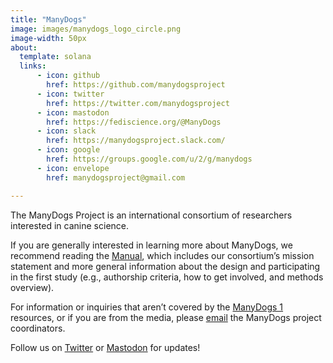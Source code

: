 ```yaml
---
title: "ManyDogs"
image: images/manydogs_logo_circle.png
image-width: 50px
about:
  template: solana
  links:
      - icon: github
        href: https://github.com/manydogsproject
      - icon: twitter 
        href: https://twitter.com/manydogsproject
      - icon: mastodon 
        href: https://fediscience.org/@ManyDogs
      - icon: slack
        href: https://manydogsproject.slack.com/
      - icon: google
        href: https://groups.google.com/u/2/g/manydogs
      - icon: envelope
        href: manydogsproject@gmail.com

---
```

The ManyDogs Project is an international consortium of researchers interested in canine science.

If you are generally interested in learning more about ManyDogs, we recommend reading the [Manual](https://docs.google.com/document/d/1iuYElQSssoOMVC3nu7BLrFZovoM0TIEqmGM1bUaYbpo/edit?usp=sharing), which includes our consortium's mission statement and more general information about the design and participating in the first study (e.g., authorship criteria, how to get involved, and methods overview). <!--For prospective collaborators that are considering implementing ManyDogs 1, we also recommend reading the Manual as a next immediate step, then taking a look at the [Protocol](https://docs.google.com/document/d/1IV2h2YXmyYpOw0U3IgxxQZD8zlkc0VHcencWx1fJm4s/edit?usp=sharing) and it's appendices for a better understanding of what data collection entails.-->

For information or inquiries that aren't covered by the [ManyDogs 1](/manydogs1.qmd) resources, or if you are from the media, please [email](mailto:manydogsproject@gmail.com) the ManyDogs project coordinators.

Follow us on [Twitter](https://twitter.com/ManyDogsProject) or [Mastodon](https://fediscience.org/@ManyDogs) for updates!


